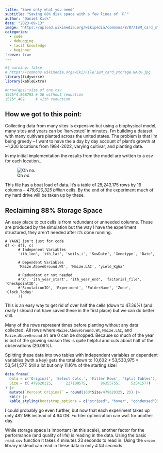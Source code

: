 ```yaml
---
title: "Save only what you need"
subtitle: "Saving 88% disk space with a few lines of `R`"
author: "Daniel Kick"
date: "2023-09-13"
image: "https://upload.wikimedia.org/wikipedia/commons/8/87/IBM_card_storage.NARA.jpg"
categories: 
  - code
  - debugging
  - tacit knowledge
  - beginner
freeze: true
---
```


```r
#| warning: false
# https://commons.wikimedia.org/wiki/File:IBM_card_storage.NARA.jpg
library(tidyverse)
library(kableExtra)

#nrow(gps)*size of one csv
1525*4.868792 # GB without reduction
1525*.482     # with reduction
```

## How we got to this point:

Collecting data from many sites is expensive but using a biophysical model, many sites and years can be 'harvested' in minutes. I'm building a dataset with many cultivars planted across the united states. The problem is that I'm being greedy -- I want to have the a day by day account of plant's growth at \~1,300 locations from 1984-2022, varying cultivar, and planting date.

In my initial implementation the results from the model are written to a csv for each location...

![Oh *no*.](Picture1.PNG)

This file has a boat load of data. It's a table of 25,243,175 rows by 19 columns -- *479,620,325 billion* cells. By the end of the experiment much of my hard drive will be taken up by these.

## Reclaiming 88% Storage Space

An easy place to cut cells is from redundant or unneeded columns. These are produced by the simulation but the way I have the experiment structured, they aren't needed after it's done running.

```         
# YAGNI isn't just for code
df <- df[, c(
      # Indepenent Variables
      'ith_lon', 'ith_lat', 'soils_i', 'SowDate', 'Genotype', 'Date',
      
      # Dependent Variables
      'Maize.AboveGround.Wt', 'Maize.LAI', 'yield_Kgha'

      # Redundant or not needed
      #'X', 'ith_year_start', 'ith_year_end', 'factorial_file', 'CheckpointID', 
      #'SimulationID', 'Experiment', 'FolderName', 'Zone', 'Clock.Today'
      )]
```

This is an easy way to get rid of over half the cells (down to 47.36%) (and really I should not have saved these in the first place) but we can do better still.

Many of the rows represent times before planting without any data collected. All rows where `Maize.AboveGround.Wt`, `Maize.LAI`, and `Maize.AboveGround.Wt` are 0 can be dropped. Because so much of the year is out of the growing season this is quite helpful and cuts about half of the observations (20.09%).

Splitting these data into two tables with independent variables or dependent variables (with a key) gets the total down to 10,602 + 53,530,975 = 53,541,577. Still a lot but only 11.16% of the starting size!

```r
data.frame(
  Data = c('Original', 'Select Cols.', 'Filter Rows', 'Split Tables'),
  Size = c( 479620325,      227188575,      96355755,     53541577)
) |> 
  mutate(`Percent Original` = round(100*Size/479620325, 2)) |>
  kbl() |>
  kable_styling(bootstrap_options = c("striped", "hover", "condensed"))

```

I could probably go even further, but now that each experiment takes up only 482 MB instead of 4.64 GB. Furhter optimization can wait for another day.

While storage space is important (at this scale), another factor for the performance (and quality of life) is reading in the data. Using the basic `read.csv` function it takes 4 minutes 23 seconds to read in. Using the `vroom` library instead can read in these data in only *4.04 seconds*.
